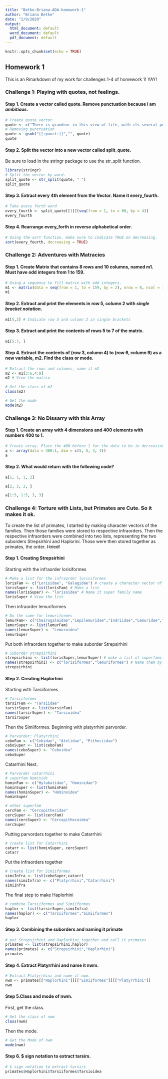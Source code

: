 ```yaml
---
title: "Betke-Briana-ADA-homework-1"
author: "Briana Betke"
date: "2/9/2020"
output:
  html_document: default
  word_document: default
  pdf_document: default
---
```


```r
knitr::opts_chunk$set(echo = TRUE)
```

## Homework 1
This is an Rmarkdown of my work for challenges 1-4 of homework 1! YAY!

### Challenge 1: Playing with quotes, not feelings.
#### Step 1. Create a vector called quote. Remove punctuation because I am *ambitious*. 
```r
# Create quote vector
quote <- c("There is grandeur in this view of life, with its several powers, having been originally breathed by the Creator into a few forms or into one; and that, whilst this planet has gone circling on according to the fixed law of gravity, from so simple a beginning endless forms most beautiful and most wonderful have been, and are being evolved.")
# Removing punctuation
quote <- gsub("[[:punct:]]","", quote)
quote
```

#### Step 2. Split the vector into a new vector called split_quote.
Be sure to load in the stringr package to use the str_split function.
```r
library(stringr)
# Split the vector by word.
split_quote <- str_split(quote, " ")
split_quote
```

#### Step 3. Extract every 4th element from the Vector. Name it every_fourth. 
```r
# Take every forth word
every_fourth <- split_quote[[1]][seq(from = 1, to = 60, by = 4)]
every_fourth
```

#### Step 4. Rearrange every_forth in reverse alphabetical order.
```r
# Using the sort function, make sure to indicate TRUE on decreasing.
sort(every_fourth, decreasing = TRUE)
```


### Challenge 2: Adventures with Matracies
#### Step 1. Create Matrix that contains 8 rows and 10 columns, named m1. Must have odd integers from 1 to 159.
```r
# Using a sequence to fill matrix with odd integers.
m1 <- matrix(data = seq(from = 1, to = 159, by = 2), nrow = 8, ncol = 10)
m1
```

#### Step 2. Extract and print the elements in row 5, column 2 with *single bracket notation*.
```r
m1[5,2] # Indicate row 5 and column 2 in single brackets
```

#### Step 3. Extract and print the contents of rows 5 to 7 of the matrix.
```r
m1[5:7, ]
```

#### Step 4. Extract the contents of (row 3, column 4) to (row 6, column 9) as a new variable, m2. Find the class or mode.
```r
# Extract the rows and columns, name it m2
m2 <- m1[3:6,4:9]
m2 # View the matrix

# Get the class of m2
class(m2)

# Get the mode
mode(m2)
```

### Challenge 3: No Dissarry with this Array
#### Step 1. Create an array with 4 dimensions and 400 elements with numbers 400 to 1.
```r
# Create array. Place the 400 before 1 for the data to be in decreasing order.
a <- array(data = 400:1, dim = c(5, 5, 4, 4))
a
```

#### Step 2. What would return with the following code?
```r
a[1, 1, 1, 2]

a[2, 3, 2, ]

a[1:5, 1:5, 3, 3]
```

### Challenge 4: Torture with Lists, but Primates are Cute. So it makes it ok.
To create the list of primates, I started by making character vectors of the families. Then those families were stored to respective infraorders. Then the respective infraorders were combined into two lists, representing the two suborders Strepsirhini and Haplorini. Those were then stored together as primates, the order. ~~I tried!~~

#### Step 1. Creating Strepsirhini

Starting with the infraorder lorisiformes
```r
# Make a list for the infraorder lorisiformes 
lorisFam <- c("Lorisidae", "Galagidae") # create a character vector of superfamily 
lorisSuper <- list(lorisFam) # Make a list
names(lorisSuper) <- "lorisoidea" # Name it super family name
lorisSuper # View the list 
```

Then infraorder lemuriformes
```r
# Do the same for lemuriformes
lemurFam<- c("Cheirogaleidae","Lepilemuridae","Indriidae","Lemuridae","Daubentoniidae")
lemurSuper <- list(lemurFam)
names(lemurSuper) <- "Lemuroidea"
lemurSuper 
```

Put both infraorders together to make suborder Strepsirhini
```r
# Suborder strepsirhini 
strepsirhini <- list(lorisSuper,lemurSuper) # make a list of superfamilies
names(strepsirhini) <- c("lorisiformes","lemuriformes") # Name them by infraorder
strepsirhini
```

#### Step 2. Creating Haplorhini

Starting with Tarsiiformes
```r
# Tarsiiformes
tarsirFam <- "Tarsiidae"
tarsirSuper <- list(tarsirFam)
names(tarsirSuper) <- "Tarsioidea"
tarsirSuper
```

Then the Simiiformes. 
Beginning with platyrrhini parvorder.
```r
# Parvorder: Platyrrhini
ceboFam <- c("Cebidae", "Atelidae", "Pitheciidae")
ceboSuper <- list(ceboFam)
names(ceboSuper) <- "Ceboidea"
ceboSuper
```

Catarrhini Next.
```r
# Parvorder catarrhini
# superfam Hominids
hominFam <- c("Hylobatidae", "Hominidae")
hominSuper <- list(hominFam)
names(hominSuper) <- "Hominoidea"
hominSuper

# other superfam
cercFam <- "Cercopithecidae"
cercSuper <- list(cercFam)
names(cercSuper) <- "Cercopithecoidea"
cercSuper
```

Putting parvorders together to make Catarrhini
```r
# create list for Catarrhini
catarr <- list(hominSuper, cercSuper)
catarr
```

Put the infraorders together
```r
# Create list for Simiiformes
simiInfra <- list(ceboSuper,catarr)
names(simiInfra) <- c("Platyrrhini","Catarrhini")
simiInfra
```

The final step to make Haplorhini
```r
# combine Tarsiiformes and Simiiformes
haplor <- list(tarsirSuper,simiInfra)
names(haplor) <- c("Tarsiiformes","Simiiformes")
haplor
```

#### Step 3. Combining the suborders and naming it primate
```r
# put Strepsirhini and Haplorhini together and call it primates
primates <- list(strepsirhini,haplor)
names(primates) <- c("Strepsirhini","Haplorhini")
primates
```

#### Step 4. Extract Platyrrhini and name it nwm.
```r
# Extract Platyrrhini and name it nwm.
nwm <- primates[["Haplorhini"]][["Simiiformes"]][["Platyrrhini"]]
nwm
```

#### Step 5.Class and mode of nwm.

First, get the class.
```r
# Get the class of nwm
class(nwm)
```

Then the mode.
```r
# Get the Mode of nwm
mode(nwm)
```

#### Step 6. $ sign notation to extract tarsirs.
```r
# $ sign notation to extract tarsirs
primates$Haplorhini$Tarsiiformes$Tarsioidea
```

